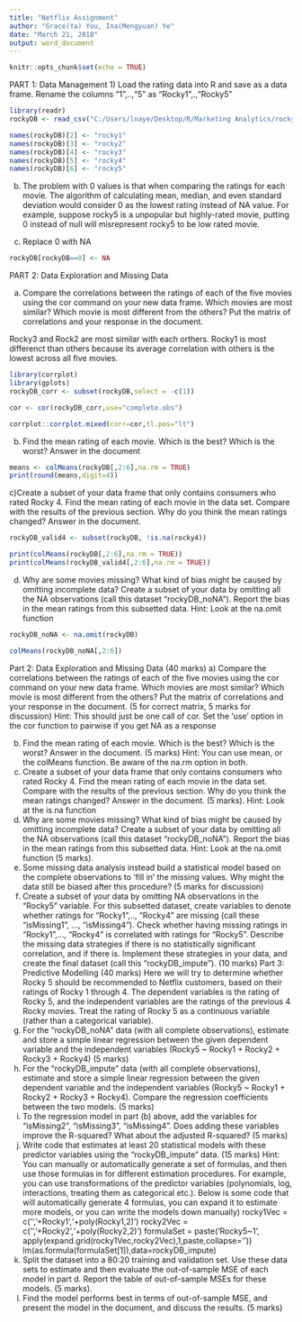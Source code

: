 ```yaml
---
title: "Netflix Assignment"
author: "Grace(Ya) You, Ina(Mengyuan) Ye"
date: "March 21, 2018"
output: word_document
---
```


```r
knitr::opts_chunk$set(echo = TRUE)
```


PART 1: Data Management
1)  Load the rating data into R and save as a data frame. Rename the columns "1",..,"5" as "Rocky1",.,"Rocky5"

```r


library(readr)
rockyDB <- read_csv("C:/Users/lnaye/Desktop/R/Marketing Analytics/rockyDB.csv")

names(rockyDB)[2] <- "rocky1"
names(rockyDB)[3] <- "rocky2"
names(rockyDB)[4] <- "rocky3"
names(rockyDB)[5] <- "rocky4"
names(rockyDB)[6] <- "rocky5"

```


b) The problem with 0 values is that when comparing the ratings for each movie. The algorithm of calculating mean, median, and even standard deviation would consider 0 as the lowest rating instead of NA value. For example, suppose rocky5 is a unpopular but highly-rated movie, putting 0 instead of null will misrepresent rocky5 to be low rated movie. 

c) Replace 0 with NA
```r
rockyDB[rockyDB==0] <- NA
```



PART 2: Data Exploration and Missing Data

a) Compare the correlations between the ratings of each of the five movies using the cor command on your new data frame. Which movies are most similar? Which movie is most different from the others? Put the matrix of correlations and your response in the
document. 

Rocky3 and Rock2 are most similar with each orthers. Rocky1 is most differenct than others because its average correlation with others is the lowest across all five movies. 

```r
library(corrplot)
library(gplots)
rockyDB_corr <- subset(rockyDB,select = -c(1))

cor <- cor(rockyDB_corr,use="complete.obs")

corrplot::corrplot.mixed(corr=cor,tl.pos="lt")


```


b) Find the mean rating of each movie. Which is the best? Which is the worst? Answer in the document
```r
means <- colMeans(rockyDB[,2:6],na.rm = TRUE)
print(round(means,digit=4))

```

c)Create a subset of your data frame that only contains consumers who rated Rocky 4. Find the mean rating of each movie in the data set. Compare with the results of the previous section. Why do you think the mean ratings changed? Answer in the
document.
```r

rockyDB_valid4 <- subset(rockyDB, !is.na(rocky4))

print(colMeans(rockyDB[,2:6],na.rm = TRUE))
print(colMeans(rockyDB_valid4[,2:6],na.rm = TRUE))


```


d) Why are some movies missing? What kind of bias might be caused by omitting
incomplete data? Create a subset of your data by omitting all the NA observations (call
this dataset “rockyDB_noNA”). Report the bias in the mean ratings from this subsetted
data. Hint: Look at the na.omit function

```r


rockyDB_noNA <- na.omit(rockyDB)

colMeans(rockyDB_noNA[,2:6])

```





Part 2: Data Exploration and Missing Data (40 marks)
a) Compare the correlations between the ratings of each of the five movies using the cor
command on your new data frame. Which movies are most similar? Which movie is
most different from the others? Put the matrix of correlations and your response in the
document. (5 for correct matrix, 5 marks for discussion)
Hint: This should just be one call of cor. Set the ‘use’ option in the cor function to
pairwise if you get NA as a response

b) Find the mean rating of each movie. Which is the best? Which is the worst? Answer in
the document. (5 marks)
Hint: You can use mean, or the colMeans function. Be aware of the na.rm option in
both.
c) Create a subset of your data frame that only contains consumers who rated Rocky 4.
Find the mean rating of each movie in the data set. Compare with the results of the
previous section. Why do you think the mean ratings changed? Answer in the
document. (5 marks).
Hint: Look at the is.na function
d) Why are some movies missing? What kind of bias might be caused by omitting
incomplete data? Create a subset of your data by omitting all the NA observations (call
this dataset “rockyDB_noNA”). Report the bias in the mean ratings from this subsetted
data. Hint: Look at the na.omit function (5 marks).
e) Some missing data analysis instead build a statistical model based on the complete
observations to ‘fill in’ the missing values. Why might the data still be biased after this
procedure? (5 marks for discussion)
f) Create a subset of your data by omitting NA observations in the “Rocky5” variable. For
this subsetted dataset, create variables to denote whether ratings for “Rocky1”,..,
“Rocky4” are missing (call these “isMissing1”, …, “isMissing4”). Check whether having
missing ratings in “Rocky1”,…, “Rocky4” is correlated with ratings for “Rocky5”. Describe
the missing data strategies if there is no statistically significant correlation, and if there is.
Implement these strategies in your data, and create the final dataset (call this
“rockyDB_impute”). (10 marks)
Part 3: Predictive Modelling (40 marks)
Here we will try to determine whether Rocky 5 should be recommended to Netflix customers,
based on their ratings of Rocky 1 through 4. The dependent variables is the rating of Rocky 5,
and the independent variables are the ratings of the previous 4 Rocky movies. Treat the rating
of Rocky 5 as a continuous variable (rather than a categorical variable). 
a) For the “rockyDB_noNA” data (with all complete observations), estimate and store a
simple linear regression between the given dependent variable and the independent
variables (Rocky5 ~ Rocky1 + Rocky2 + Rocky3 + Rocky4) (5 marks)
b) For the “rockyDB_impute” data (with all complete observations), estimate and store a
simple linear regression between the given dependent variable and the independent
variables (Rocky5 ~ Rocky1 + Rocky2 + Rocky3 + Rocky4). Compare the regression
coefficients between the two models. (5 marks)
c) To the regression model in part (b) above, add the variables for “isMissing2”,
“isMissing3”, “isMissing4”. Does adding these variables improve the R-squared? What
about the adjusted R-squared? (5 marks)
d) Write code that estimates at least 20 statistical models with these predictor variables
using the “rockyDB_impute” data. (15 marks) Hint: You can manually or automatically
generate a set of formulas, and then use those formulas in for different estimation
procedures. For example, you can use transformations of the predictor variables
(polynomials, log, interactions, treating them as categorical etc.). Below is some code
that will automatically generate 4 formulas, you can expand it to estimate more models,
or you can write the models down manually)
rocky1Vec = c('','+Rocky1','+poly(Rocky1,2)')
rocky2Vec = c('','+Rocky2','+poly(Rocky2,2)')
formulaSet = paste('Rocky5~1',
apply(expand.grid(rocky1Vec,rocky2Vec),1,paste,collapse=''))
lm(as.formula(formulaSet[1]),data=rockyDB_impute)
e) Split the dataset into a 80:20 training and validation set. Use these data sets to estimate
and then evaluate the out-of-sample MSE of each model in part d. Report the table of
out-of-sample MSEs for these models. (5 marks).
f) Find the model performs best in terms of out-of-sample MSE, and present the model in
the document, and discuss the results. (5 marks)